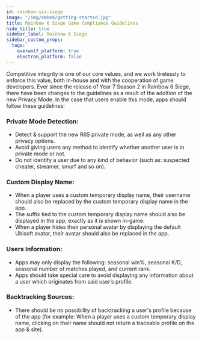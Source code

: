 ```yaml
---
id: rainbow-six-siege
image: "/img/embed/getting-started.jpg"
title: Rainbow 6 Siege Game Compliance Guidelines
hide_title: true
sidebar_label: Rainbow 6 Siege
sidebar_custom_props:
  tags:
    overwolf_platform: true
    electron_platform: false
---
```


<GameInfo gameId={10826} page="compliance" />

Competitive integrity is one of our core values, and we work tirelessly to enforce this value, both in-house and with the cooperation of game developers. Ever since the release of Year 7 Season 2 in Rainbow 6 Siege, there have been changes to the guidelines as a result of the addition of the new Privacy Mode. In the case that users enable this mode, apps should follow these guidelines:
### Private Mode Detection:
* Detect & support the new R6S private mode, as well as any other privacy options.
* Avoid giving users any method to identify whether another user is in private mode or not.
* Do not identify a user due to any kind of behavior (such as: suspected cheater, streamer, smurf and so on).
### Custom Display Name:
* When a player uses a custom temporary display name, their username should also be replaced by the custom temporary display name in the app.
* The suffix tied to the custom temporary display name should also be displayed in the app, exactly as it is shown in-game.
* When a player hides their personal avatar by displaying the default Ubisoft avatar, their avatar should also be replaced in the app.
### Users Information:
* Apps may only display the following: seasonal win%, seasonal K/D, seasonal number of matches played, and current rank.
* Apps should take special care to avoid displaying any information about a user which originates from said user’s profile.
### Backtracking Sources:
* There should be no possibility of backtracking a user's profile because of the app (for example: When a player uses a custom temporary display name, clicking on their name should not return a traceable profile on the app & site).